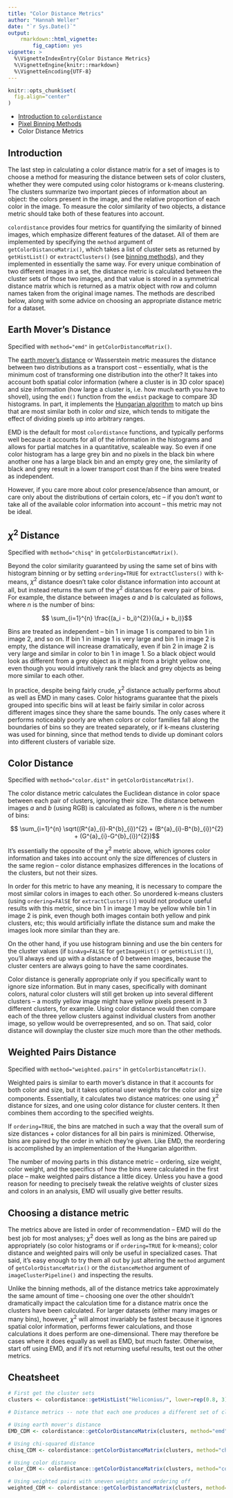 ```yaml
---
title: "Color Distance Metrics"
author: "Hannah Weller"
date: "`r Sys.Date()`"
output: 
    rmarkdown::html_vignette: 
        fig_caption: yes
vignette: >
  %\VignetteIndexEntry{Color Distance Metrics}
  %\VignetteEngine{knitr::rmarkdown}
  %\VignetteEncoding{UTF-8}
---
```

```r
knitr::opts_chunk$set(
  fig.align="center"
)
```

* [Introduction to `colordistance`](introduction-vignette.html)
* [Pixel Binning Methods](binning-methods.html)
* Color Distance Metrics

## Introduction

The last step in calculating a color distance matrix for a set of images is to choose a method for measuring the distance between sets of color clusters, whether they were computed using color histograms or k-means clustering. The clusters summarize two important pieces of information about an object: the colors present in the image, and the relative proportion of each color in the image. To measure the color similarity of two objects, a distance metric should take both of these features into account.

`colordistance` provides four metrics for quantifying the similarity of binned images, which emphasize different features of the dataset. All of them are implemented by specifying the `method` argument of `getColorDistanceMatrix()`, which takes a list of cluster sets as returned by `getHistList()` or `extractClusters()` (see [binning methods](binning-methods.html)), and they implemented in essentially the same way. For every unique combination of two different images in a set, the distance metric is calculated between the cluster sets of those two images, and that value is stored in a symmetrical distance matrix which is returned as a matrix object with row and column names taken from the original image names. The methods are described below, along with some advice on choosing an appropriate distance metric for a dataset. 



## Earth Mover's Distance

Specified with `method="emd"` in `getColorDistanceMatrix()`. 

The [earth mover's distance](https://en.wikipedia.org/wiki/Earth_mover%27s_distance) or Wasserstein metric measures the distance between two distributions as a transport cost -- essentially, what is the minimum cost of transforming one distribution into the other? It takes into account both spatial color information (where a cluster is in 3D color space) and size information (how large a cluster is, i.e. how much earth you have to shovel), using the `emd()` function from the `emdist` package to compare 3D histograms. In part, it implements the [Hungarian algorithm](https://en.wikipedia.org/wiki/Hungarian_algorithm) to match up bins that are most similar both in color *and* size, which tends to mitigate the effect of dividing pixels up into arbitrary ranges.

EMD is the default for most `colordistance` functions, and typically performs well because it accounts for all of the information in the histograms and allows for partial matches in a quantitative, scaleable way. So even if one color histogram has a large grey bin and no pixels in the black bin where another one has a large black bin and an empty grey one, the similarity of black and grey result in a lower transport cost than if the bins were treated as independent.

However, if you care more about color presence/absence than amount, or care only about the distributions of certain colors, etc -- if you don't *want* to take all of the available color information into account -- this metric may not be ideal.

## $\chi^{2}$ Distance

Specified with `method="chisq"` in `getColorDistanceMatrix()`.

Beyond the color similarity guaranteed by using the same set of bins with histogram binning or by setting `ordering=TRUE` for `extractClusters()` with k-means, $\chi^{2}$ distance doesn't take color distance information into account at all, but instead returns the sum of the $\chi^{2}$ distances for every pair of bins. For example, the distance between images $a$ and $b$ is calculated as follows, where $n$ is the number of bins:

$$ \sum_{i=1}^{n} \frac{(a_i - b_i)^{2}}{(a_i + b_i)}$$

Bins are treated as independent -- bin 1 in image 1 is compared to bin 1 in image 2, and so on. If bin 1 in image 1 is very large and bin 1 in image 2 is empty, the distance will increase dramatically, even if bin 2 in image 2 is very large and similar in color to bin 1 in image 1. So a black object would look as different from a grey object as it might from a bright yellow one, even though you would intuitively rank the black and grey objects as being more similar to each other. 

In practice, despite being fairly crude, $\chi^{2}$ distance actually performs about as well as EMD in many cases. Color histograms guarantee that the pixels grouped into specific bins will at least be fairly similar in color across different images since they share the same bounds. The only cases where it performs noticeably poorly are when colors or color families fall along the boundaries of bins so they are treated separately, or if k-means clustering was used for binning, since that method tends to divide up dominant colors into different clusters of variable size. 

## Color Distance

Specified with `method="color.dist"` in `getColorDistanceMatrix()`.

The color distance metric calculates the Euclidean distance in color space between each pair of clusters, ignoring their size. The distance between images $a$ and $b$ (using RGB) is calculated as follows, where $n$ is the number of bins:

$$ \sum_{i=1}^{n} \sqrt((R^{a}_{i}-R^{b}_{i})^{2} + (B^{a}_{i}-B^{b}_{i})^{2} + (G^{a}_{i}-G^{b}_{i})^{2})$$

It's essentially the opposite of the $\chi^{2}$ metric above, which ignores color information and takes into account only the size differences of clusters in the same region -- color distance emphasizes differences in the locations of the clusters, but not their sizes.

In order for this metric to have any meaning, it is necessary to compare the most similar colors in images to each other. So unordered k-means clusters (using `ordering=FAlSE` for `extractClusters()`) would not produce useful results with this metric, since bin 1 in image 1 may be yellow while bin 1 in image 2 is pink, even though both images contain both yellow and pink clusters, etc; this would artificially inflate the distance sum and make the images look more similar than they are. 

On the other hand, if you use histogram binning and use the bin centers for the cluster values (if `binAvg=FALSE` for `getImageHist()` or `getHistList()`), you'll always end up with a distance of 0 between images, because the cluster centers are always going to have the same coordinates. 

Color distance is generally appropriate only if you specifically want to ignore size information. But in many cases, specifically with dominant colors, natural color clusters will still get broken up into several different clusters -- a mostly yellow image might have yellow pixels present in 3 different clusters, for example. Using color distance would then compare each of the three yellow clusters against individual clusters from another image, so yellow would be overrepresented, and so on. That said, color distance will downplay the cluster size much more than the other methods.

## Weighted Pairs Distance

Specified with `method="weighted.pairs"` in `getColorDistanceMatrix()`.

Weighted pairs is similar to earth mover's distance in that it accounts for both color and size, but it takes optional user weights for the color and size components. Essentially, it calculates two distance matrices: one using $\chi^{2}$ distance for sizes, and one using color distance for cluster centers. It then combines them according to the specified weights. 

If `ordering=TRUE`, the bins are matched in such a way that the overall sum of size distances + color distances for all bin pairs is minimized. Otherwise, bins are paired by the order in which they're given. Like EMD, the reordering is accomplished by an implementation of the Hungarian algorithm.

The number of moving parts in this distance metric -- ordering, size weight, color weight, and the specifics of how the bins were calculated in the first place -- make weighted pairs distance a little dicey. Unless you have a good reason for needing to precisely tweak the relative weights of cluster sizes and colors in an analysis, EMD will usually give better results.

## Choosing a distance metric

The metrics above are listed in order of recommendation -- EMD will do the best job for most analyses; $\chi^{2}$ does well as long as the bins are paired up appropriately (so color histograms or if `ordering=TRUE` for k-means); color distance and weighted pairs will only be useful in specialized cases. That said, it's easy enough to try them all out by just altering the `method` argument of `getColorDistanceMatrix()` or the `distanceMethod` argument of `imageClusterPipeline()` and inspecting the results. 

Unlike the binning methods, all of the distance metrics take approximately the same amount of time -- choosing one over the other shouldn't dramatically impact the calculation time for a distance matrix once the clusters have been calculated. For larger datasets (either many images or many bins), however, $\chi^{2}$ will almost invariably be fastest because it ignores spatial color information, performs fewer calculations, and those calculations it does perform are one-dimensional. There may therefore be cases where it does equally as well as EMD, but much faster. Otherwise, start off using EMD, and if it's not returning useful results, test out the other metrics.

## Cheatsheet
```r

# First get the cluster sets
clusters <- colordistance::getHistList("Heliconius/", lower=rep(0.8, 3), upper=rep(1, 3))

# Distance metrics -- note that each one produces a different set of clusters, but some are more similar than others

# Using earth mover's distance
EMD_CDM <- colordistance::getColorDistanceMatrix(clusters, method="emd")

# Using chi-squared distance
chisq_CDM <- colordistance::getColorDistanceMatrix(clusters, method="chisq")

# Using color distance
color_CDM <- colordistance::getColorDistanceMatrix(clusters, method="color.dist")

# Using weighted pairs with uneven weights and ordering off
weighted_CDM <- colordistance::getColorDistanceMatrix(clusters, method="weighted.pairs", ordering=FALSE, sizeWeight=0.7, colorWeight=0.3)

```


